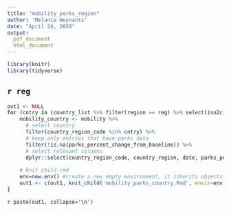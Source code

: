 ```yaml
---
title: "mobility_parks_region"
author: 'Melanie Weynants'
date: "April 24, 2020"
output: 
  pdf_document
  html_document
---
```


```r
library(knitr)
library(tidyverse)
```
## `r reg`

```r
out1 <- NULL
for (cntry in (country_list %>% filter(region == reg) %>% select(iso2c) %>% unlist())) {
    mobility_country <- mobility %>%
      # select country
      filter(country_region_code %in% cntry) %>%
      # keep only entries that have parks data
      filter(!is.na(parks_percent_change_from_baseline)) %>%
      # select relevant columns
      dplyr::select(country_region_code, country_region, date, parks_percent_change_from_baseline, sub_region_1, sub_region_2)
  
    # knit child rmd
    env=new.env() #create a new empty environment, it inherits objects from the current environment.
    out1 <- c(out1, knit_child('mobility_parks_country.Rmd', envir=env))
}
```
`r paste(out1, collapse='\n')`